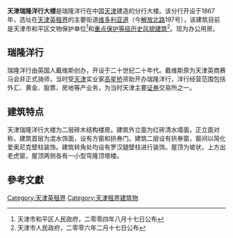 {{天津历史风貌建筑 |
省区市 = 天津市 |
名称 = 天津瑞隆洋行大楼 |
图片 = [[File:天津瑞隆洋行大楼.jpg|200px]] |
编号 = 0120102 |
等级 = 重点保护|
时代 = 1920年|
所在 = [[天津市|天津市]][[和平区_(天津市)|和平区]] |
公布 = 2006年2月17日|
}}
'''天津瑞隆洋行大楼'''是瑞隆洋行在中国[[天津|天津]]建造的分行大楼。该分行开设于1867年，选址在[[天津英租界|天津英租界]]的主要街道[[天津维多利亚道|维多利亚道]]（今[[解放北路|解放北路]]197号），该建筑目前是天津市和平区文物保护单位<ref>天津市和平区人民政府，二零零四年八月十七日公布</ref>和[[天津历史风貌建筑|重点保护等级历史风貌建筑]]<ref>天津市人民政府，二零零六年二月十七日公布</ref>。现为办公用房。

== 瑞隆洋行 ==
瑞隆洋行由英国人戴维斯创办，开设于二十世纪二十年代。戴维斯原为天津英商赛马会非正式骑师，当时受[[天津|天津]]实业家[[高星桥|高星桥]]资助开办瑞隆洋行，洋行经营范围包括外汇、黄金、股票、房地等产业务，为当时天津主要[[证券|证券]]交易所之一。

== 建筑特点 ==
天津瑞隆洋行大楼为二层砖木结构楼房。建筑外立面为红砖清水墙面，正立面对称，建筑首层为混水饰面，设有方窗和拱券门。建筑二层设有拱券窗，窗间以简化爱奥尼克壁柱装饰。建筑转角处均设有罗汉腿壁柱进行装饰。屋顶为坡状，上方出老虎窗，屋顶两侧各有一小型穹隆顶塔楼。

==參考文獻==
<div class="references-small">
<references />
</div>
{{天津解放北路建筑群}}
[[Category:天津英租界|Category:天津英租界]]
[[Category:天津租界建筑物|Category:天津租界建筑物]]